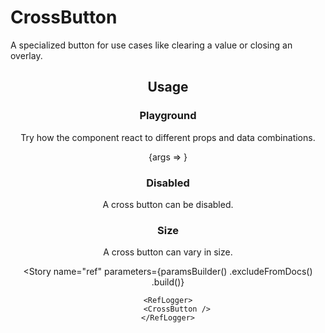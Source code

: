 
<Meta
    title="Buttons/CrossButton"
    id="cross-button"
    component={InnerCrossButton}
/>

# CrossButton

A specialized button for use cases like clearing a value or closing an overlay.

<Header
    usage="import { Button } from @orbit-ui/react-components"
    githubPath="/packages/react-components/src/button/src"
/>

## Usage

### Playground

Try how the component react to different props and data combinations.

<Canvas withSource="none">
    <Story name="playground">
        {args => <InnerCrossButton aria-label="Clear" {...args} />}
    </Story>
</Canvas>

<ArgsTable story="playground" />

### Disabled

A cross button can be disabled.

<Canvas>
    <Story name="disabled">
        <CrossButton disabled aria-label="Clear" />
    </Story>
</Canvas>

### Size

A cross button can vary in size.

<Canvas>
    <Story name="size">
        <Inline verticalAlign="center">
            <CrossButton size="2xs" aria-label="Clear" />
            <CrossButton size="xs" aria-label="Clear" />
            <CrossButton size="sm" aria-label="Clear" />
            <CrossButton aria-label="Clear" />
        </Inline>
    </Story>
</Canvas>

<Story
    name="ref"
    parameters={paramsBuilder()
        .excludeFromDocs()
        .build()}
>
    <RefLogger>
        <CrossButton />
    </RefLogger>
</Story>






